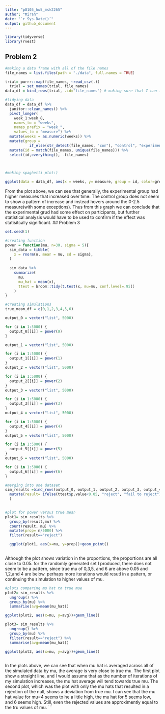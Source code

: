 ```yaml
---
title: "p8105_hw5_msk2265"
author: "Mirah"
date: "`r Sys.Date()`"
output: github_document
---
```


```r
library(tidyverse)
library(rvest)
```

## Problem 2
```r
#making a data frame with all of the file names
file_names = list.files(path = "./data", full.names = TRUE)
```


```r
trial= purrr::map(file_names, ~read_csv(.))
  trial = set_names(trial, file_names)
data_df = bind_rows(trial, .id="file_names") # making sure that I can identify the rows of data by adding an id
```


```r
#tidying data
data_df = data_df %>% 
  janitor::clean_names() %>% 
  pivot_longer(
    week_1:week_8,
    names_to = "weeks",
    names_prefix = "week_",
    values_to = "measure") %>% 
  mutate(weeks = as.numeric(weeks)) %>% 
  mutate(group = 
           if_else(str_detect(file_names, "con"), "control", "experimental")) %>% 
  mutate(id = match(file_names, unique(file_names))) %>% 
  select(id,everything(), -file_names)
  
           
```
```r
#making spaghetti plot:)

ggplot(data = data_df, aes(x = weeks, y= measure, group = id, color=group))+ geom_line()
```

From the plot above, we can see that generally, the experimental group had higher measures that increased over time. The control group does not seem to show a pattern of increase and instead hovers around the 0-2.5 measure(with some exceptions). Thus from this graph we can conclude that the experimental grud had some effect on participants, but further statistical analysis would have to be used to confirm if the effect was statisitcally significant. 
## Problem 3

```r
set.seed(1)

#creating function
power = function(mu, n=30, sigma = 5){
  sim_data = tibble(
    x = rnorm(n, mean = mu, sd = sigma),
  )
  
  sim_data %>%  
    summarize(
      mu,
      mu_hat = mean(x),
      ttest = broom::tidy(t.test(x, mu=mu, conf.level=.95))
    )
}
```


```r
#creating simulations
true_mean_df = c(0,1,2,3,4,5,6)

output_0 = vector("list", 5000)

for (i in 1:5000) {
  output_0[[i]] = power(0)
}
```

```r
output_1 = vector("list", 5000)

for (i in 1:5000) {
  output_1[[i]] = power(1)
}
output_2 = vector("list", 5000)

for (i in 1:5000) {
  output_2[[i]] = power(2)
}
output_3 = vector("list", 5000)

for (i in 1:5000) {
  output_3[[i]] = power(3)
}
output_4 = vector("list", 5000)

for (i in 1:5000) {
  output_4[[i]] = power(4)
}
output_5 = vector("list", 5000)

for (i in 1:5000) {
  output_5[[i]] = power(5)
}
output_6 = vector("list", 5000)

for (i in 1:5000) {
  output_6[[i]] = power(6)
}
```


```r
#merging into one dataset
sim_results =bind_rows(output_0, output_1, output_2, output_3, output_4, output_5, output_6) %>% 
  mutate(result= ifelse(ttest$p.value<0.05, "reject", "fail to reject")
  )
  
```

```r
#plot for power versus true mean
plot1= sim_results %>% 
  group_by(result,mu) %>% 
  count(result, mu) %>% 
  mutate(prop= n/5000) %>% 
  filter(result=="reject") 

  ggplot(plot1, aes(x=mu, y=prop))+geom_point()
  


```

Although the plot shows variation in the proportions, the proportions are all close to 0.05. for the randomly generated set I produced, there does not seem to be a pattern, since true mu of 0,3,5, and 6 are above 0.05 and 1,2,and 4 are below. perhaps more iterations would resutl in a pattern, or continuing the simulation to higher values of mu. 
```r
#plots comparing mu hat to true mue
plot2= sim_results %>% 
  ungroup() %>% 
  group_by(mu) %>% 
  summarise(avg=mean(mu_hat)) 

ggplot(plot2, aes(x=mu, y=avg))+geom_line()

plot3= sim_results %>% 
  ungroup() %>% 
  group_by(mu) %>% 
  filter(result=="reject") %>% 
  summarise(avg=mean(mu_hat)) 

ggplot(plot3, aes(x=mu, y=avg))+geom_line()
  
```
In the plots above, we can see that when mu hat is averaged across all of the simulated data by mu, the average is very close to true mu. The first plot show a straight line, and I would assume that as the number of iterations of my simulation increases, the mu hat average will tend towards true mu. The second plot, which was the plot with only the mu hats that resulted in a rejection of the null, shows a deviation from true mu. I can see that the mu hat value for mu=4 seems to he a little high, the mu hat for 5 seems low, and 6 seems high. Still, even the rejected values are approximently equal to the tru values of mu. 
```


